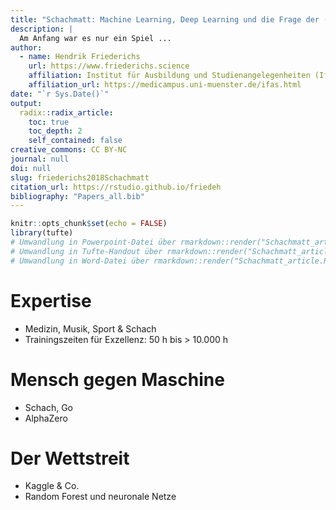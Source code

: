 ```yaml
---
title: "Schachmatt: Machine Learning, Deep Learning und die Frage der (künstlichen) Intelligenz"
description: |
  Am Anfang war es nur ein Spiel ...
author:
  - name: Hendrik Friederichs
    url: https://www.friederichs.science
    affiliation: Institut für Ausbildung und Studienangelegenheiten (IfAS) der Medizinischen Fakultät Münster
    affiliation_url: https://medicampus.uni-muenster.de/ifas.html
date: "`r Sys.Date()`"
output: 
  radix::radix_article:
    toc: true
    toc_depth: 2
    self_contained: false
creative_commons: CC BY-NC
journal: null
doi: null
slug: friederichs2018Schachmatt
citation_url: https://rstudio.github.io/friedeh
bibliography: "Papers_all.bib"
---
```


```r
knitr::opts_chunk$set(echo = FALSE)
library(tufte)
# Umwandlung in Powerpoint-Datei über rmarkdown::render("Schachmatt_article.Rmd", output_format = "powerpoint_presentation", output_options = list(reference_doc = "my-styles.pptx"))
# Umwandlung in Tufte-Handout über rmarkdown::render("Schachmatt_article.Rmd", output_format = "tufte_handout")
# Umwandlung in Word-Datei über rmarkdown::render("Schachmatt_article.Rmd", output_format = "word_document")
```

# Expertise
* Medizin, Musik, Sport & Schach
* Trainingszeiten für Exzellenz: 50 h bis > 10.000 h

# Mensch gegen Maschine
* Schach, Go
* AlphaZero

# Der Wettstreit
* Kaggle & Co.
* Random Forest und neuronale Netze






